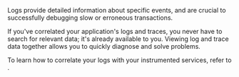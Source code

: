 

Logs provide detailed information about specific events, and are crucial to successfully debugging slow or erroneous transactions.

If you've correlated your application's logs and traces, you never have to search for relevant data; it's already available to you. Viewing log and trace data together allows you to quickly diagnose and solve problems.

To learn how to correlate your logs with your instrumented services,
refer to <DocLink id="serverlessObservabilityCorrelateApplicationLogs" />.